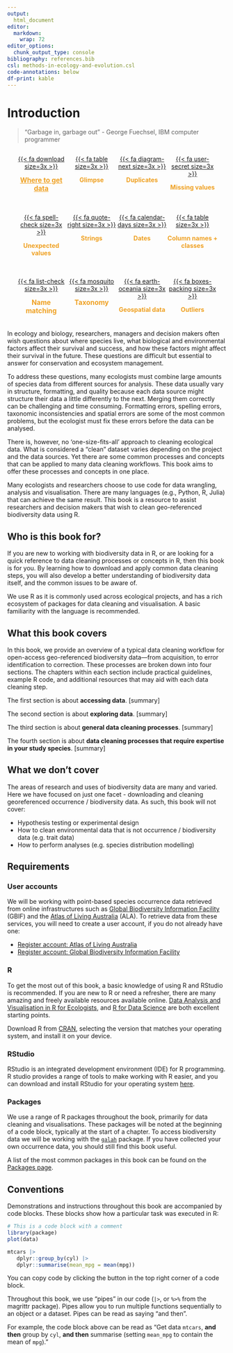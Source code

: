 ```yaml
---
output: 
  html_document
editor: 
  markdown: 
    wrap: 72
editor_options: 
  chunk_output_type: console
bibliography: references.bib 
csl: methods-in-ecology-and-evolution.csl
code-annotations: below
df-print: kable
---
```


# Introduction {.unnumbered}

> "Garbage in, garbage out" - George Fuechsel, IBM computer programmer

::: {style="display: flex; flex-wrap: wrap; justify-content: space-between; margin-left: 20px; margin-right: 20px; margin-bottom: 20px; text-align: center"}
::: {style="width: 25%; justify-content: space-between"}
::: circle-button
[{{< fa download size=3x >}}](1_accessing/where-to-get-data.html)
:::

[**Where to get data**](1_accessing/where-to-get-data.html){style="color: #efa123; font-size: 15.5px; text-align: center;"}
:::

::: {style="width: 25%; text-align: center; justify-content: space-between"}
::: circle-button
[{{< fa table size=3x >}}](2_exploring/inspect.html)
:::

[**Glimpse**]{style="color: #efa123; text-align: center;"}
:::

::: {style="width: 25%; text-align: center; justify-content: space-between"}
::: circle-button
[{{< fa diagram-next size=3x >}}](3_cleaning_general/duplicates.html)
:::

[**Duplicates**]{style="color: #efa123; text-align: center;"}
:::

::: {style="width: 25%; text-align: center; justify-content: space-between"}
::: circle-button
[{{< fa user-secret size=3x >}}](3_cleaning_general/missing-values.html)
:::

[**Missing values**]{style="color: #efa123; text-align: center;"}
:::
:::

::: {style="display: flex; flex-wrap: wrap; justify-content: space-between; margin-left: 20px; margin-right: 20px; margin-bottom: 20px; text-align: center"}
::: {style="width: 25%; justify-content: space-between"}
::: circle-button
[{{< fa spell-check size=3x >}}](3_cleaning_general/unexpected-values.html)
:::

[**Unexpected values**]{style="color: #efa123; text-align: center;"}
:::

::: {style="width: 25%; text-align: center; justify-content: space-between"}
::: circle-button
[{{< fa quote-right size=3x >}}](3_cleaning_general/strings.html)
:::

[**Strings**]{style="color: #efa123; text-align: center;"}
:::

::: {style="width: 25%; text-align: center; justify-content: space-between"}
::: circle-button
[{{< fa calendar-days size=3x >}}](3_cleaning_general/dates.html)
:::

[**Dates**]{style="color: #efa123; text-align: center;"}
:::

::: {style="width: 25%; text-align: center; justify-content: space-between"}
::: circle-button
[{{< fa table size=3x >}}](3_cleaning_general/column-names-and-classes.html)
:::

[**Column names +
classes**]{style="color: #efa123; text-align: center;"}
:::
:::

::: {style="display: flex; flex-wrap: wrap; justify-content: space-between; margin-left: 20px; margin-right: 20px; margin-bottom: 20px; text-align: center"}
::: {style="width: 25%; justify-content: space-between"}
::: circle-button
[{{< fa list-check size=3x >}}](4_cleaning_expert/taxonomic-synonyms.html)
:::

[**Name
matching**]{style="color: #efa123; text-align: center; font-size: 15.5px"}
:::

::: {style="width: 25%; text-align: center; justify-content: space-between"}
::: circle-button
[{{< fa mosquito size=3x >}}](4_cleaning_expert/taxonomy.html)
:::

[**Taxonomy**]{style="color: #efa123; font-size: 15.5px; text-align: center;"}
:::

::: {style="width: 25%; text-align: center; justify-content: space-between"}
::: circle-button
[{{< fa earth-oceania size=3x >}}](4_cleaning_expert/geospatial.html)
:::

[**Geospatial
data**]{style="color: #efa123; font-size: 14px; text-align: center;"}
:::

::: {style="width: 25%; text-align: center; justify-content: space-between"}
::: circle-button
[{{< fa boxes-packing size=3x >}}](4_cleaning_expert/outliers.html)
:::

[**Outliers**]{style="color: #efa123; text-align: center;"}
:::
:::

In ecology and biology, researchers, managers and decision makers often
wish questions about where species live, what
biological and environmental factors affect their survival and success,
and how these factors might affect their survival in the future. These questions are difficult but essential to answer for conservation and ecosystem management.

To address these questions, many ecologists must combine large amounts
of species data from different sources for analysis. These data usually
vary in structure, formatting, and quality because each data source
might structure their data a little differently to the next. Merging
them correctly can be challenging and time consuming. Formatting errors,
spelling errors, taxonomic inconsistencies and spatial errors are some
of the most common problems, but the ecologist must fix these errors
before the data can be analysed.

There is, however, no ‘one-size-fits-all’ approach to cleaning
ecological data. What is considered a "clean" dataset varies depending
on the project and the data sources. Yet there are some common processes
and concepts that can be applied to many data cleaning workflows. This
book aims to offer these processes and concepts in one place.

Many ecologists and researchers choose to use code for data wrangling,
analysis and visualisation. There are many languages (e.g., Python, R,
Julia) that can achieve the same result. This book is a resource to
assist researchers and decision makers that wish to clean geo-referenced
biodiversity data using R.

## Who is this book for? {.unnumbered}

If you are new to working with biodiversity data in R, or are looking
for a quick reference to data cleaning processes or concepts in R, then
this book is for you. By learning how to download and apply common data
cleaning steps, you will also develop a better understanding of
biodiversity data itself, and the common issues to be aware of.

We use R as it is commonly used across ecological projects, and has a
rich ecosystem of packages for data cleaning and visualisation. A basic
familiarity with the language is recommended.

## What this book covers {.unnumbered}

In this book, we provide an overview of a typical data cleaning workflow
for open-access geo-referenced biodiversity data—from
acquisition, to error identification to correction. These processes are broken down into four sections. The chapters within each
section include practical guidelines, example R code, and additional
resources that may aid with each data cleaning step. 

The first section is about **accessing data**. [summary]

The second section is about **exploring data**. [summary]

The third section is about **general data cleaning processes**. [summary]

The fourth section is about **data cleaning processes that require expertise in your study species**. [summary]


## What we don't cover {.unnumbered}

The areas of research and uses of biodiversity data are many and varied.
Here we have focused on just one facet - downloading and cleaning
georeferenced occurrence / biodiversity data. As such, this book will
not cover:

-   Hypothesis testing or experimental design
-   How to clean environmental data that is not occurrence /
    biodiversity data (e.g. trait data)
-   How to perform analyses (e.g. species distribution modelling)

## Requirements {.unnumbered}

### User accounts

We will be working with point-based species occurrence data retrieved
from online infrastructures such as [Global Biodiversity Information
Facility](https://www.gbif.org/) (GBIF) and the [Atlas of Living
Australia](https://www.ala.org.au/) (ALA). To retrieve data from these
services, you will need to create a user account, if you do not already
have one:

-   [Register account: Atlas of Living Australia](https://auth.ala.org.au/userdetails/registration/createAccount)
-   [Register account: Global Biodiversity Information Facility](https://www.gbif.org/user/profile)

### R

To get the most out of this book, a basic knowledge of using R and
RStudio is recommended. If you are new to R or need a refresher, there
are many amazing and freely available resources available online.
[Data Analysis and Visualisation in R for
Ecologists](https://datacarpentry.org/R-ecology-lesson/), and [R for
Data Science](https://r4ds.had.co.nz/index.html) are both excellent
starting points.

Download R from [CRAN](https://cloud.r-project.org/), selecting the
version that matches your operating system, and install it on your
device.

### RStudio

RStudio is an integrated development environment (IDE) for R
programming. R studio provides a range of tools to make working with R
easier, and you can download and install RStudio for your operating
system [here](https://posit.co/download/rstudio-desktop/).

### Packages

We use a range of R packages throughout the book, primarily for data
cleaning and visualisations. These packages will be noted at the
beginning of a code block, typically at the start of a chapter. To
access biodiversity data we will be working with the
[`galah`](https://galah.ala.org.au/) package. If you have collected your
own occurrence data, you should still find this book useful.

A list of the most common packages in this book can be found on the [Packages page](packages.html).

## Conventions {.unnumbered}

Demonstrations and instructions throughout this book are accompanied by
code blocks. These blocks show how a particular task was executed in R:

``` r
# This is a code block with a comment
library(package)
plot(data)

mtcars |>
   dplyr::group_by(cyl) |>
   dplyr::summarise(mean_mpg = mean(mpg))
```

::: {.callout-tip appearance="simple"}
You can copy code by clicking the button in the top right corner of a
code block.
:::

Throughout this book, we use “pipes” in our code (`|>`, or `%>%` from the magrittr package). Pipes allow you to run multiple functions sequentially to an object or a dataset. Pipes can be read as saying 
“and then”.

For example, the code block above can be read as "Get data `mtcars`, **and then** group by `cyl`, **and then** summarise (setting `mean_mpg` to contain the mean of `mpg`)."

